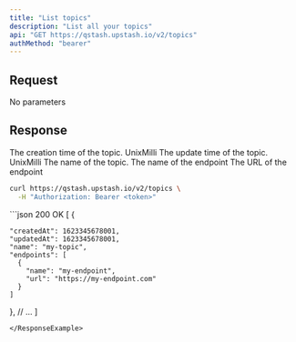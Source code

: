```yaml
---
title: "List topics"
description: "List all your topics"
api: "GET https://qstash.upstash.io/v2/topics"
authMethod: "bearer"
---
```


## Request

No parameters

## Response

<ResponseField name="" type="Array" required>
<Expandable defaultOpen>

<ResponseField name="createdAt" type="int" required>
  The creation time of the topic. UnixMilli
</ResponseField>
<ResponseField name="updatedAt" type="int" required>
  The update time of the topic. UnixMilli
</ResponseField>
<ResponseField name="name" type="string" required>
  The name of the topic.
</ResponseField>
<ResponseField name="endpoints" type="Array" required>

<Expandable defaultOpen>

  <ParamField body="name" type="string" required >
  The name of the endpoint
  </ParamField>
  <ParamField body="url" type="string" required >
  The URL of the endpoint
  </ParamField>
</Expandable>
</ResponseField>
</Expandable>
</ResponseField>
<RequestExample>

```sh
curl https://qstash.upstash.io/v2/topics \
  -H "Authorization: Bearer <token>"
```

</RequestExample>

<ResponseExample>
```json 200 OK
[
  {
  
    "createdAt": 1623345678001,
    "updatedAt": 1623345678001,
    "name": "my-topic",
    "endpoints": [
      {
        "name": "my-endpoint",
        "url": "https://my-endpoint.com"
      }
    ]
  },
  // ...
]
```
</ResponseExample>
